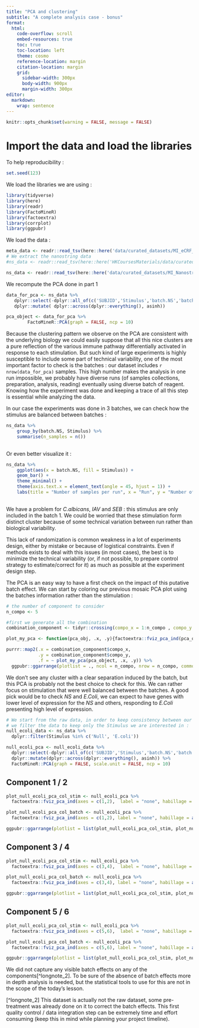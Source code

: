 ```yaml
---
title: "PCA and clustering"
subtitle: "A complete analysis case - bonus"
format:
  html:
    code-overflow: scroll
    embed-resources: true
    toc: true
    toc-location: left
    theme: cosmo
    reference-location: margin
    citation-location: margin
    grid:
      sidebar-width: 300px
      body-width: 900px
      margin-width: 300px
editor: 
  markdown: 
    wrap: sentence
---
```


```r
knitr::opts_chunk$set(warning = FALSE, message = FALSE)
```

# Import the data and load the libraries

To help reproducibility :

```r
set.seed(123)
```

We load the libraries we are using :

```r
library(tidyverse)
library(here)
library(readr)
library(FactoMineR)
library(factoextra)
library(corrplot)
library(ggpubr)

```

We load the data :

```r

meta_data <- readr::read_tsv(here::here('data/curated_datasets/MI_eCRF_Curated.tsv')) 
# We extract the nanostring data 
#ns_data <- readr::read_tsv(here::here('HKCoursesMaterials/data/curated_datasets_v2/MI_Nanostring-eCRF_Curated.tsv')) %>% dplyr::select(- dplyr::all_of(colnames(meta_data) %>% setdiff("SUBJID"))) %>% dplyr::filter(! is.na(Stimulus))

ns_data <- readr::read_tsv(here::here('data/curated_datasets/MI_Nanostring-eCRF_Curated.tsv')) %>% dplyr::select(- dplyr::all_of(colnames(meta_data) %>% setdiff("SUBJID"))) %>% dplyr::filter(! is.na(Stimulus))


```



We recompute the PCA done in part 1

```r
data_for_pca <- ns_data %>%
   dplyr::select(-dplyr::all_of(c('SUBJID','Stimulus','batch.NS','batch.TruCult'))) %>%
   dplyr::mutate( dplyr::across(dplyr::everything(), asinh))

pca_object <- data_for_pca %>%
        FactoMineR::PCA(graph = FALSE, ncp = 10)


```




Because the clustering pattern we observe on the PCA are consistent with the underlying biology we could easily suppose that all this nice clusters are a pure reflection of the various immune pathway differentially activated in response to each stimulation.
But such kind of large experiments is highly susceptible to include some part of technical variability, one of the most important factor to check is the batches : our dataset includes `r nrow(data_for_pca)` samples.
This high number makes the analysis in one run impossible, we probably have diverse runs (of samples collections, preparation, analysis, reading) eventually using diverse batch of reagent.
Knowing how the experiment was done and keeping a trace of all this step is essential while analyzing the data.

In our case the experiments was done in 3 batches, we can check how the stimulus are balanced between batches :

```r
ns_data %>%
    group_by(batch.NS, Stimulus) %>%
    summarise(n_samples = n())
  
```

Or even better visualize it :

```r

ns_data %>%
    ggplot(aes(x = batch.NS, fill = Stimulus)) +
    geom_bar() +
    theme_minimal() +
    theme(axis.text.x = element_text(angle = 45, hjust = 1)) +
    labs(title = "Number of samples per run", x = "Run", y = "Number of samples")
  
```

We have a problem for *C.albicans*, *IAV* and *SEB* : this stimulus are only included in the batch 1.
We could be worried that these stimulation form distinct cluster because of some technical variation between run rather than biological variability.

This lack of randomization is common weakness in a lot of experiments design, either by mistake or because of logistical constraints.
Even if methods exists to deal with this issues (in most cases), the best is to minimize the technical variability (or, if not possible, to prepare control strategy to estimate/correct for it) as much as possible at the experiment design step.

The PCA is an easy way to have a first check on the impact of this putative batch effect.
We can start by coloring our previous mosaic PCA plot using the batches information rather than the stimulation :

```r
# the number of component to consider
n_compo <- 5

#first we generate all the combination
combination_component <- tidyr::crossing(compo_x = 1:n_compo , compo_y = 1:n_compo)

plot_my_pca <- function(pca_obj, .x, .y){factoextra::fviz_pca_ind(pca_obj,axes = c(.y,.x), label = "none", habillage = as.factor(ns_data$batch.NS)) + ggplot2::ggtitle('')}

purrr::map2(.x = combination_component$compo_x,
            .y = combination_component$compo_y,
            .f = ~ plot_my_pca(pca_object, .x, .y)) %>%
  ggpubr::ggarrange(plotlist = ., ncol = n_compo, nrow = n_compo, common.legend = TRUE, legend = "bottom")


```

We don't see any cluster with a clear separation induced by the batch, but this PCA is probably not the best choice to check for this.
We can rather focus on stimulation that were well balanced between the batches.
A good pick would be to check *NS* and *E.Coli*, we can expect to have genes with lower level of expression for the *NS* and others, responding to *E.Coli* presenting high level of expression.

```r

# We start from the raw data, in order to keep consistency between our data and the Stimulus / Batch columns
# we filter the data to keep only the Stimulus we are interested in :
null_ecoli_data <- ns_data %>%
  dplyr::filter(Stimulus %in% c('Null', 'E.coli'))

null_ecoli_pca <- null_ecoli_data %>%
  dplyr::select(-dplyr::all_of(c('SUBJID','Stimulus','batch.NS','batch.TruCult'))) %>%
  dplyr::mutate(dplyr::across(dplyr::everything(), asinh)) %>%
  FactoMineR::PCA(graph = FALSE, scale.unit = FALSE, ncp = 10)


```

::: panel-tabset
## Component 1 / 2

```r

plot_null_ecoli_pca_col_stim <- null_ecoli_pca %>%
  factoextra::fviz_pca_ind(axes = c(1,2),  label = "none", habillage = as.factor(null_ecoli_data$Stimulus))

plot_null_ecoli_pca_col_batch <- null_ecoli_pca %>%
  factoextra::fviz_pca_ind(axes = c(1,2), label = "none", habillage = as.factor(null_ecoli_data$batch.NS))

ggpubr::ggarrange(plotlist = list(plot_null_ecoli_pca_col_stim, plot_null_ecoli_pca_col_batch), ncol = 2, nrow = 1, legend = "bottom")
```

## Component 3 / 4

```r

plot_null_ecoli_pca_col_stim <- null_ecoli_pca %>%
  factoextra::fviz_pca_ind(axes = c(3,4),  label = "none", habillage = as.factor(null_ecoli_data$Stimulus))

plot_null_ecoli_pca_col_batch <- null_ecoli_pca %>%
  factoextra::fviz_pca_ind(axes = c(3,4), label = "none", habillage = as.factor(null_ecoli_data$batch.NS))

ggpubr::ggarrange(plotlist = list(plot_null_ecoli_pca_col_stim, plot_null_ecoli_pca_col_batch), ncol = 2, nrow = 1, legend = "bottom")
```

## Component 5 / 6

```r

plot_null_ecoli_pca_col_stim <- null_ecoli_pca %>%
  factoextra::fviz_pca_ind(axes = c(5,6),  label = "none", habillage = as.factor(null_ecoli_data$Stimulus))

plot_null_ecoli_pca_col_batch <- null_ecoli_pca %>%
  factoextra::fviz_pca_ind(axes = c(5,6), label = "none", habillage = as.factor(null_ecoli_data$batch.NS))

ggpubr::ggarrange(plotlist = list(plot_null_ecoli_pca_col_stim, plot_null_ecoli_pca_col_batch), ncol = 2, nrow = 1, legend = "bottom")
```
:::

We did not capture any visible batch effects on any of the components\[\^longnote_2\].
To be sure of the absence of batch effects more in depth analysis is needed, but the statistical tools to use for this are not in the scope of the today's lesson.

\[\^longnote_2\] This dataset is actually not the raw dataset, some pre-treatment was already done on it to correct the batch effects.
This first quality control / data integration step can be extremely time and effort consuming (keep this in mind while planning your project timeline).